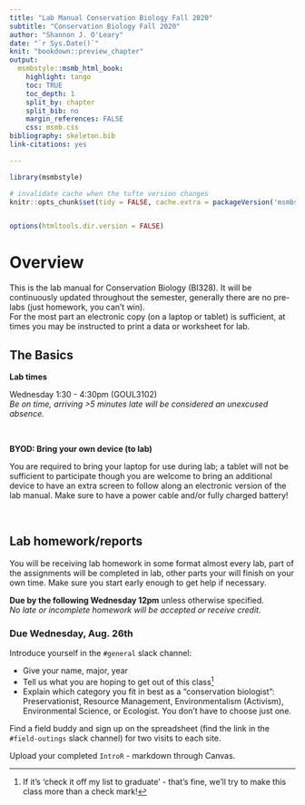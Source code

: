 ```yaml
---
title: "Lab Manual Conservation Biology Fall 2020"
subtitle: "Conservation Biology Fall 2020"
author: "Shannon J. O'Leary"
date: "`r Sys.Date()`"
knit: "bookdown::preview_chapter"
output:
  msmbstyle::msmb_html_book:
    highlight: tango
    toc: TRUE
    toc_depth: 1
    split_by: chapter
    split_bib: no
    margin_references: FALSE
    css: msmb.css
bibliography: skeleton.bib
link-citations: yes

---
```


```r

library(msmbstyle)

# invalidate cache when the tufte version changes
knitr::opts_chunk$set(tidy = FALSE, cache.extra = packageVersion('msmbstyle'))


options(htmltools.dir.version = FALSE)

```

# Overview {-}

This is the lab manual for Conservation Biology (BI328). It will be continuously updated throughout the semester, generally there are no pre-labs (just homework, you can't win).  
For the most part an electronic copy (on a laptop or tablet) is sufficient, at times you may be instructed to print a data or worksheet for lab.

## The Basics

**Lab times**

Wednesday 1:30 - 4:30pm (GOUL3102)  
*Be on time, arriving >5 minutes late will be considered an unexcused absence.*

<br>


**BYOD: Bring your own device (to lab)**

You are required to bring your laptop for use during lab; a tablet will not be sufficient to participate though you are welcome to bring an additional device to have an extra screen to follow along an electronic version of the lab manual. Make sure to have a power cable and/or fully charged battery!

<br>


## Lab homework/reports

You will be receiving lab homework in some format almost every lab, part of the assignments will be completed in lab, other parts your will finish on your own time. Make sure you start early enough to get help if necessary.  

**Due by the following Wednesday 12pm** unless otherwise specified.  
*No late or incomplete homework will be accepted or receive credit.*


### Due Wednesday, Aug. 26th

Introduce yourself in the `#general` slack channel:

* Give your name, major, year
* Tell us what you are hoping to get out of this class^[If it's 'check it off my list to graduate' - that's fine, we'll try to make this class more than a check mark!]
* Explain which category you fit in best as a "conservation biologist": Preservationist, Resource Management, Environmentalism (Activism), Environmental Science, or Ecologist. You don't have to choose just one.

Find a field buddy and sign up on the spreadsheet (find the link in the  `#field-outings` slack channel) for two visits to each site.

Upload your completed `IntroR` - markdown through Canvas.


